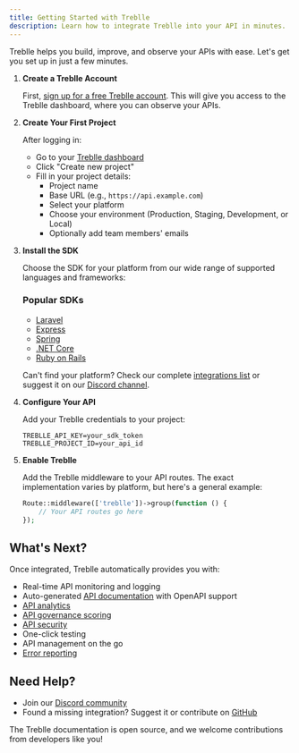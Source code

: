 ```yaml
---
title: Getting Started with Treblle
description: Learn how to integrate Treblle into your API in minutes.
---
```



Treblle helps you build, improve, and observe your APIs with ease. Let's get you set up in just a few minutes.

<Steps>

1. **Create a Treblle Account**
   
   First, [sign up for a free Treblle account](https://identity.treblle.com/register). This will give you access to the Treblle dashboard, where you can observe your APIs.

2. **Create Your First Project**
   
   After logging in:
   - Go to your [Treblle dashboard](https://platform.treblle.com)
   - Click "Create new project"
   - Fill in your project details:
     - Project name
     - Base URL (e.g., `https://api.example.com`)
     - Select your platform
     - Choose your environment (Production, Staging, Development, or Local)
     - Optionally add team members' emails

3. **Install the SDK**
   
   Choose the SDK for your platform from our wide range of supported languages and frameworks:

   ### Popular SDKs
   - [Laravel](/integrations/php/laravel/)
   - [Express](/integrations/javascript/express/)
   - [Spring](/integrations/java/spring/)
   - [.NET Core](/integrations/net/net-core/)
   - [Ruby on Rails](/integrations/ruby/rails/)

   Can't find your platform? Check our complete [integrations list](/integrations/) or suggest it on our [Discord channel](https://discord.gg/qrEyT2pg).

4. **Configure Your API**

   Add your Treblle credentials to your project:
   ```env
   TREBLLE_API_KEY=your_sdk_token
   TREBLLE_PROJECT_ID=your_api_id
   ```

5. **Enable Treblle**

   Add the Treblle middleware to your API routes. The exact implementation varies by platform, but here's a general example:

   ```php
   Route::middleware(['treblle'])->group(function () {
       // Your API routes go here
   });
   ```

</Steps>

## What's Next?

Once integrated, Treblle automatically provides you with:

- Real-time API monitoring and logging
- Auto-generated [API documentation](/treblle/api-documentation/) with OpenAPI support
- [API analytics](/treblle/api-analytics/)
- [API governance scoring](/treblle/api-governance/)
- [API security](/treblle/api-security/)
- One-click testing
- API management on the go
- [Error reporting](/treblle/problems/)

## Need Help?

- Join our [Discord community](https://discord.gg/qrEyT2pg)
- Found a missing integration? Suggest it or contribute on [GitHub](https://github.com/Treblle)

The Treblle documentation is open source, and we welcome contributions from developers like you!
